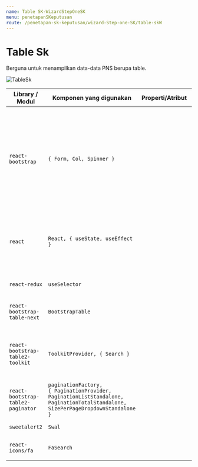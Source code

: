 ```yaml
---
name: Table SK-WizardStepOneSK
menu: penetapanSKeputusan
route: /penetapan-sk-keputusan/wizard-Step-one-SK/table-skW
---
```


# Table Sk

Berguna untuk menampilkan data-data PNS berupa table.

![TableSk](../../../src/img/WizardSK/KomponenTableSK.png)

| Library / Modul                    | Komponen yang digunakan                                                                                                               | Properti/Atribut | Penjelasan                                                                                                                                                                                                                                                                  |
| ---------------------------------- | ------------------------------------------------------------------------------------------------------------------------------------- | ---------------- | --------------------------------------------------------------------------------------------------------------------------------------------------------------------------------------------------------------------------------------------------------------------------- |
| `react-bootstrap`                  | `{ Form, Col, Spinner }`                                                                                                              |                  | `react-bootstrap` Merupakan library dari bootstrap khusus untuk react, <br/> `<Form>` Sebagai pembentuk element Form dengan styling bawaan bootstrap, <br/> `<Col>` Merupakan komponen untuk membuat kolom, <br/> `<Spinner>` Komponen untuk tampilan loading pada website. |
| `react`                            | `React, { useState, useEffect }`                                                                                                      |                  | `react` Merupakan library react, <br/> `useState` digunakan untuk menyimpan dan mengatur state data pada halaman, <br/> `useEffect` digunakan untuk merender state.                                                                                                         |
| `react-redux`                      | `useSelector`                                                                                                                         |                  | `useSelector` digunakan untuk mengambil state global.                                                                                                                                                                                                                       |
| `react-bootstrap-table-next`       | `BootstrapTable`                                                                                                                      |                  | `BootstrapTable` Digunakan untuk memanggil komponen table bawaan bootstrap.                                                                                                                                                                                                 |
| `react-bootstrap-table2-toolkit`   | `ToolkitProvider, { Search }`                                                                                                         |                  | `ToolkitProvider`merender komponen toolkit dan BootstrapTable sebagai anak-anak dari ToolkitProvider, `Search` untuk menyediakan fitur pencarian pada table.                                                                                                                |
| `react-bootstrap-table2-paginator` | `paginationFactory,`<br/>`{ PaginationProvider, PaginationListStandalone, PaginationTotalStandalone, SizePerPageDropdownStandalone }` |                  | Library ini berfungsi sebagai pembuat pagination pada table.                                                                                                                                                                                                                |
| `sweetalert2`                      | `Swal`                                                                                                                                |                  | `Swal` Library untuk menampilkan popup box.                                                                                                                                                                                                                                 |
| `react-icons/fa`                   | `FaSearch`                                                                                                                            |                  | `FaSearch` Berfungi untuk menampilkan icon search bawaan react.                                                                                                                                                                                                             |
